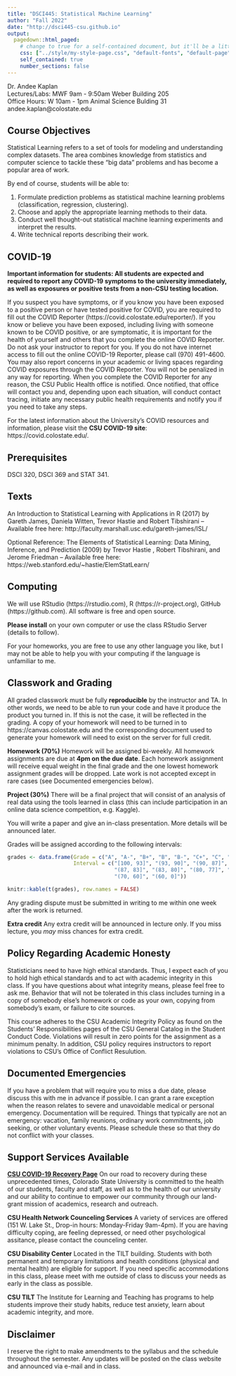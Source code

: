 ```yaml
---
title: "DSCI445: Statistical Machine Learning"
author: "Fall 2022"
date: "http://dsci445-csu.github.io"
output:
  pagedown::html_paged:
    # change to true for a self-contained document, but it'll be a litte slower for Pandoc to render
    css: ["../style/my-style-page.css", "default-fonts", "default-page", "default"]
    self_contained: true
    number_sections: false
---
```


Dr. Andee Kaplan  
Lectures/Labs: MWF 9am - 9:50am Weber	Building 205  
Office Hours: W 10am - 1pm Animal Science Bulding 31  
andee.kaplan@colostate.edu


## Course Objectives

Statistical Learning refers to a set of tools for modeling and understanding complex datasets. The area combines knowledge from statistics and computer science to tackle these "big data" problems and has become a popular area of work.

By end of course, students will be able to:

1. Formulate prediction problems as statistical machine learning problems (classification, regression, clustering).
1. Choose and apply the appropriate learning methods to their data.
1. Conduct well thought-out statistical machine learning experiments and interpret the results.
1. Write technical reports describing their work.

## COVID-19

**Important information for students: All students are expected and required to report any COVID-19 symptoms to the university immediately, as well as exposures or positive tests from a non-CSU testing location.** 

If you suspect you have symptoms, or if you know you have been exposed to a positive person or have tested positive for COVID, you are required to fill out the COVID Reporter (https://covid.colostate.edu/reporter/). If you know or believe you have been exposed, including living with someone known to be COVID positive, or are symptomatic, it is important for the health of yourself and others that you complete the online COVID Reporter. Do not ask your instructor to report for you. If you do not have internet access to fill out the online COVID-19 Reporter, please call (970) 491-4600. You may also report concerns in your academic or living spaces regarding COVID exposures through the COVID Reporter. You will not be penalized in any way for reporting. When you complete the COVID Reporter for any reason, the CSU Public Health office is notified. Once notified, that office will contact you and, depending upon each situation, will conduct contact tracing, initiate any necessary public health requirements and notify you if you need to take any steps. 

For the latest information about the University's COVID resources and information, please visit the **CSU COVID-19 site**: https://covid.colostate.edu/.

## Prerequisites

DSCI 320, DSCI 369 and STAT 341.

## Texts

An Introduction to Statistical Learning with Applications in R (2017) by Gareth James, Daniela Witten, Trevor Hastie and Robert Tibshirani -- Available free here: http://faculty.marshall.usc.edu/gareth-james/ISL/

Optional Reference: The Elements of Statistical Learning: Data Mining, Inference, and Prediction (2009) by Trevor Hastie , Robert Tibshirani, and Jerome Friedman -- Available free here: https://web.stanford.edu/~hastie/ElemStatLearn/

## Computing

We will use RStudio (https://rstudio.com), R (https://r-project.org), GitHub (https://github.com). All software is free and open source.

**Please install** on your own computer or use the class RStudio Server (details to follow). 

For your homeworks, you are free to use any other language you like, but I may not be able to help you with your computing if the language is unfamiliar to me.

## Classwork and Grading

All graded classwork must be fully **reproducible** by the instructor and TA. In other words, we need to be able to run your code and have it produce the product you turned in. If this is not the case, it will be reflected in the grading. A copy of your homework will need to be turned in to https://canvas.colostate.edu and the corresponding document used to generate your homework will need to exist on the server for full credit.

**Homework (70%)** Homework will be assigned bi-weekly. All homework assignments are due at **4pm on the due date**. Each homework assignment will receive equal weight in the final grade and the one lowest homework assignment grades will be dropped. Late work is not accepted except in rare cases (see Documented emergencies below).

**Project (30%)** There will be a final project that will consist of an analysis of real data using the tools learned in class (this can include participation in an online data science competition, e.g. Kaggle).

You will write a paper and give an in-class presentation. More details will be announced later. 

Grades will be assigned according to the following intervals:

```r
grades <- data.frame(Grade = c("A", "A-", "B+", "B", "B-", "C+", "C", "D", "F"),
                     Interval = c("[100, 93]", "(93, 90]", "(90, 87]", 
                                  "(87, 83]", "(83, 80]", "(80, 77]", "(77, 70]", 
                                  "(70, 60]", "(60, 0]"))

knitr::kable(t(grades), row.names = FALSE)
```

Any grading dispute must be submitted in writing to me within one week after the work is returned.

**Extra credit** Any extra credit will be announced in lecture only. If you miss lecture, you *may* miss chances for extra credit.

## Policy Regarding Academic Honesty

Statisticians need to have high ethical standards. Thus, I expect each of you to hold high ethical standards and to act with academic integrity in this class. If you have questions about what integrity means, please feel free to ask me. Behavior that will not be tolerated in this class includes turning in a copy of somebody else's homework or code as your own, copying from somebody's exam, or failure to cite sources.

This course adheres to the CSU Academic Integrity Policy as found on the Students' Responsibilities pages of the CSU General Catalog in the Student Conduct Code. Violations will result in zero points for the assignment as a minimum penalty. In addition, CSU policy requires instructors to report violations to CSU's Office of Conflict Resulution. 

## Documented Emergencies

If you have a problem that will require you to miss a due date, please discuss this with me in advance if possible. I can grant a rare exception when the reason relates to severe and unavoidable medical or personal emergency. Documentation will be required. Things that typically are not an emergency: vacation, family reunions, ordinary work commitments, job seeking, or other voluntary events. Please schedule these so that they do not conflict with your classes.

## Support Services Available

[**CSU COVID-19 Recovery Page**](https://covidrecovery.colostate.edu) On our road to recovery during these unprecedented times, Colorado State University is committed to the health of our students, faculty and staff, as well as to the health of our university and our ability to continue to empower our community through our land-grant mission of academics, research and outreach.

**CSU Health Network Counceling Services** A variety of services are offered (151 W. Lake St., Drop-in hours: Monday-Friday 9am-4pm). If you are having difficulty coping, are feeling depressed, or need other psychological assitance, please contact the counceling center.

**CSU Disability Center** Located in the TILT building. Students with both permanent and temporary limitations and health conditions (physical and mental health) are eligible for support. If you need specific accommodations in this class, please meet with me outside of class to discuss your needs as early in the class as possible.

**CSU TILT** The Institute for Learning and Teaching has programs to help students improve their study habits, reduce test anxiety, learn about academic integrity, and more.

## Disclaimer

I reserve the right to make amendments to the syllabus and the schedule throughout the semester. Any updates will be posted on the class website and announced via e-mail and in class.

